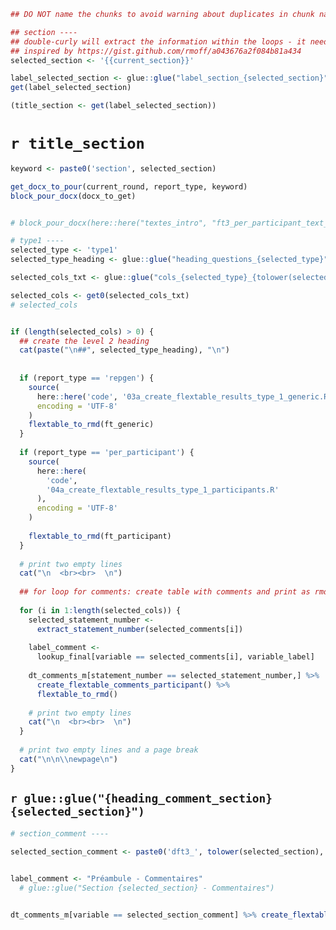 \newpage


```r

## DO NOT name the chunks to avoid warning about duplicates in chunk names during the loop

## section ----
## double-curly will extract the information within the loops - it needs the single quotes around it
## inspired by https://gist.github.com/rmoff/a043676a2f084b81a434
selected_section <- '{{current_section}}'

label_selected_section <- glue::glue("label_section_{selected_section}")
get(label_selected_section)

(title_section <- get(label_selected_section))
```

# `r title_section`

```r
keyword <- paste0('section', selected_section)

get_docx_to_pour(current_round, report_type, keyword)
block_pour_docx(docx_to_get)


# block_pour_docx(here::here("textes_intro", "ft3_per_participant_text_intro_sectionZ.docx"))
```



```r
# type1 ----
selected_type <- 'type1'
selected_type_heading <- glue::glue("heading_questions_{selected_type}") |> get()

selected_cols_txt <- glue::glue("cols_{selected_type}_{tolower(selected_section)}")

selected_cols <- get0(selected_cols_txt)
# selected_cols


if (length(selected_cols) > 0) {
  ## create the level 2 heading
  cat(paste("\n##", selected_type_heading), "\n")
  
  
  if (report_type == 'repgen') {
    source(
      here::here('code', '03a_create_flextable_results_type_1_generic.R'),
      encoding = 'UTF-8'
    )
    flextable_to_rmd(ft_generic)
  }
  
  if (report_type == 'per_participant') {
    source(
      here::here(
        'code',
        '04a_create_flextable_results_type_1_participants.R'
      ),
      encoding = 'UTF-8'
    )
    
    flextable_to_rmd(ft_participant)
  }
  
  # print two empty lines
  cat("\n  <br><br>  \n")
  
  ## for loop for comments: create table with comments and print as rmd
  
  for (i in 1:length(selected_cols)) {
    selected_statement_number <-
      extract_statement_number(selected_comments[i])
    
    label_comment <-
      lookup_final[variable == selected_comments[i], variable_label]
    
    dt_comments_m[statement_number == selected_statement_number,] %>%
      create_flextable_comments_participant() %>%
      flextable_to_rmd()
    
    # print two empty lines
    cat("\n  <br><br>  \n")
  }
  
  # print two empty lines and a page break
  cat("\n\n\\newpage\n")
}

```

## `r glue::glue("{heading_comment_section} {selected_section}")`

```r
# section_comment ----
 
selected_section_comment <- paste0('dft3_', tolower(selected_section), '_comment')


label_comment <- "Préambule - Commentaires"
  # glue::glue("Section {selected_section} - Commentaires")


dt_comments_m[variable == selected_section_comment] %>% create_flextable_comments_participant()

```
